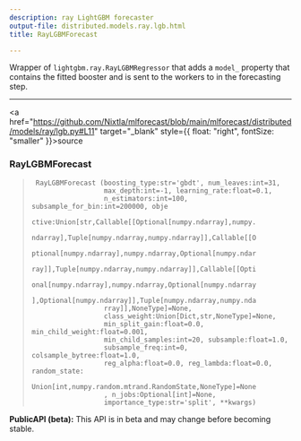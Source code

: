 ```yaml
---
description: ray LightGBM forecaster
output-file: distributed.models.ray.lgb.html
title: RayLGBMForecast

---
```


Wrapper of `lightgbm.ray.RayLGBMRegressor` that adds a `model_` property
that contains the fitted booster and is sent to the workers to in the
forecasting step.

------------------------------------------------------------------------

<a
href="https://github.com/Nixtla/mlforecast/blob/main/mlforecast/distributed/models/ray/lgb.py#L11"
target="_blank" style={{ float: "right", fontSize: "smaller" }}>source</a>

### RayLGBMForecast

> ``` text
>  RayLGBMForecast (boosting_type:str='gbdt', num_leaves:int=31,
>                   max_depth:int=-1, learning_rate:float=0.1,
>                   n_estimators:int=100, subsample_for_bin:int=200000, obje
>                   ctive:Union[str,Callable[[Optional[numpy.ndarray],numpy.
>                   ndarray],Tuple[numpy.ndarray,numpy.ndarray]],Callable[[O
>                   ptional[numpy.ndarray],numpy.ndarray,Optional[numpy.ndar
>                   ray]],Tuple[numpy.ndarray,numpy.ndarray]],Callable[[Opti
>                   onal[numpy.ndarray],numpy.ndarray,Optional[numpy.ndarray
>                   ],Optional[numpy.ndarray]],Tuple[numpy.ndarray,numpy.nda
>                   rray]],NoneType]=None,
>                   class_weight:Union[Dict,str,NoneType]=None,
>                   min_split_gain:float=0.0, min_child_weight:float=0.001,
>                   min_child_samples:int=20, subsample:float=1.0,
>                   subsample_freq:int=0, colsample_bytree:float=1.0,
>                   reg_alpha:float=0.0, reg_lambda:float=0.0, random_state:
>                   Union[int,numpy.random.mtrand.RandomState,NoneType]=None
>                   , n_jobs:Optional[int]=None,
>                   importance_type:str='split', **kwargs)
> ```

**PublicAPI (beta):** This API is in beta and may change before becoming
stable.


